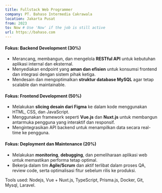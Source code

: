 ```yaml
---
title: Fullstack Web Programmer
company: PT. Bahaso Intermedia Cakrawala
location: Jakarta Pusat
from: 2023
to: Now # Use 'Now' if the job is still active
url: https://bahaso.com
---
```


#### Fokus: Backend Development (30%)
- Merancang, membangun, dan mengelola **RESTful API** untuk kebutuhan aplikasi internal dan eksternal.  
- Menyediakan endpoint yang **aman dan efisien** untuk konsumsi frontend dan integrasi dengan sistem pihak ketiga.  
- Mendesain dan mengoptimalkan **struktur database MySQL** agar tetap scalable dan maintainable.

#### Fokus: Frontend Development (50%)
- Melakukan **slicing desain dari Figma** ke dalam kode menggunakan HTML, CSS, dan JavaScript.  
- Menggunakan framework seperti **Vue.js** dan **Nuxt.js** untuk membangun antarmuka pengguna yang interaktif dan responsif.  
- Mengintegrasikan API backend untuk menampilkan data secara real-time ke pengguna.

#### Fokus: Deployment dan Maintenance (20%)
- Melakukan **monitoring**, **debugging**, dan pemeliharaan aplikasi web untuk memastikan performa tetap optimal.  
- Bekerja dalam tim **Agile/Scrum** dan aktif terlibat dalam proses QA, review code, serta optimalisasi fitur sebelum rilis ke produksi.

Tools used: Nodejs, Vue + Nuxt.js, TypeScript, Prisma.js, Docker, Git, Mysql, Laravel.